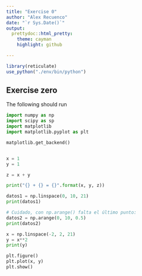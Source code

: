 ```yaml
---
title: "Exercise 0"
author: "Alex Recuenco"
date: "`r Sys.Date()`"
output:
  prettydoc::html_pretty:
    theme: cayman
    highlight: github

---
```


```r
library(reticulate)
use_python("./env/bin/python")
```

## Exercise zero

The following should run

```python
import numpy as np
import scipy as sp
import matplotlib
import matplotlib.pyplot as plt

matplotlib.get_backend()


x = 1
y = 1

z = x + y

print("{} + {} = {}".format(x, y, z))

datos1 = np.linspace(0, 10, 21)
print(datos1)

# Cuidado, con np.arange() falta el último punto:
datos2 = np.arange(0, 10, 0.5)
print(datos2)

x = np.linspace(-2, 2, 21)
y = x**2
print(y)

plt.figure()
plt.plot(x, y)
plt.show()

```
